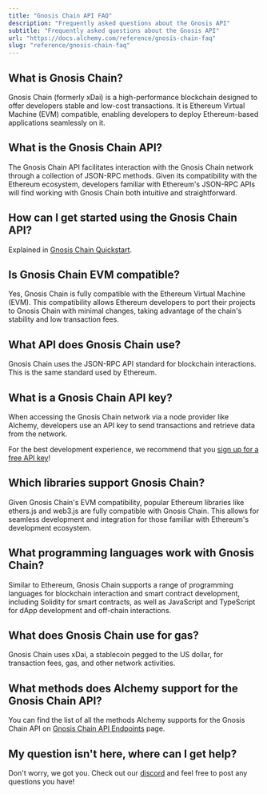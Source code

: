 ```yaml
---
title: "Gnosis Chain API FAQ"
description: "Frequently asked questions about the Gnosis API"
subtitle: "Frequently asked questions about the Gnosis API"
url: "https://docs.alchemy.com/reference/gnosis-chain-faq"
slug: "reference/gnosis-chain-faq"
---
```


## What is Gnosis Chain?

Gnosis Chain (formerly xDai) is a high-performance blockchain designed to offer developers stable and low-cost transactions. It is Ethereum Virtual Machine (EVM) compatible, enabling developers to deploy Ethereum-based applications seamlessly on it.

## What is the Gnosis Chain API?

The Gnosis Chain API facilitates interaction with the Gnosis Chain network through a collection of JSON-RPC methods. Given its compatibility with the Ethereum ecosystem, developers familiar with Ethereum's JSON-RPC APIs will find working with Gnosis Chain both intuitive and straightforward.

## How can I get started using the Gnosis Chain API?

Explained in [Gnosis Chain Quickstart](/reference/gnosis-chain-api-quickstart).

## Is Gnosis Chain EVM compatible?

Yes, Gnosis Chain is fully compatible with the Ethereum Virtual Machine (EVM). This compatibility allows Ethereum developers to port their projects to Gnosis Chain with minimal changes, taking advantage of the chain's stability and low transaction fees.

## What API does Gnosis Chain use?

Gnosis Chain uses the JSON-RPC API standard for blockchain interactions. This is the same standard used by Ethereum.

## What is a Gnosis Chain API key?

When accessing the Gnosis Chain network via a node provider like Alchemy, developers use an API key to send transactions and retrieve data from the network.

For the best development experience, we recommend that you [sign up for a free API key](https://dashboard.alchemy.com/signup/)!

## Which libraries support Gnosis Chain?

Given Gnosis Chain's EVM compatibility, popular Ethereum libraries like ethers.js and web3.js are fully compatible with Gnosis Chain. This allows for seamless development and integration for those familiar with Ethereum's development ecosystem.

## What programming languages work with Gnosis Chain?

Similar to Ethereum, Gnosis Chain supports a range of programming languages for blockchain interaction and smart contract development, including Solidity for smart contracts, as well as JavaScript and TypeScript for dApp development and off-chain interactions.

## What does Gnosis Chain use for gas?

Gnosis Chain uses xDai, a stablecoin pegged to the US dollar, for transaction fees, gas, and other network activities.

## What methods does Alchemy support for the Gnosis Chain API?

You can find the list of all the methods Alchemy supports for the Gnosis Chain API on [Gnosis Chain API Endpoints](/reference/gnosis-chain-api-endpoints) page.

## My question isn't here, where can I get help?

Don't worry, we got you. Check out our [discord](https://alchemy.com/discord) and feel free to post any questions you have!
